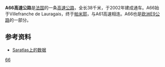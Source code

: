 '''A66高速公路'''是[[法国|法国]]的一条[[高速公路|高速公路]]，全长38千米，于2002年建成通车。A66始于Villefranche de Lauragais，终于[[帕米耶|帕米耶]]，与A61高速相连。A66也是[[欧洲E9公路|欧洲E9公路]]的一部分。

==参考资料==
*[http://saratlas.free.fr/index.php?page=autoroute&route=a66&lang=fr Saratlas上的数据]{{Wayback|url=http://saratlas.free.fr/index.php?page=autoroute&route=a66&lang=fr |date=20120205201733 }}{{fr}}

{{法国高速公路}}
[[Category:法国高速公路|66]]
